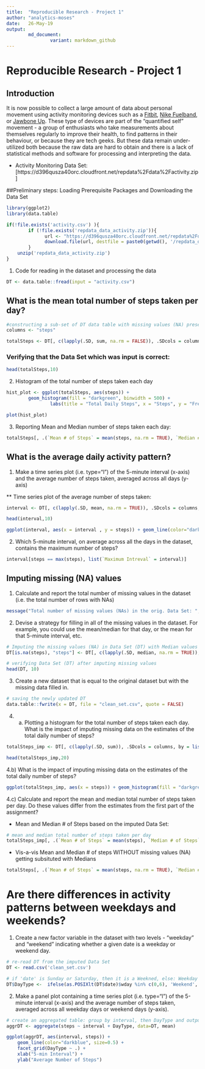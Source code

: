 ---
title:  "Reproducible Research - Project 1"
author: "analytics-moses"
date:   26-May-19
output: 
        md_document:
                variant: markdown_github
---
# Reproducible Research - Project 1

## Introduction
It is now possible to collect a large amount of data about personal movement using activity monitoring devices such as a [Fitbit](), [Nike Fuelband](http://www.nike.com/us/en_us/c/nikeplus-fuelband), or [Jawbone Up](https://jawbone.com/up). These type of devices are part of the "quantified self" movement - a group of enthusiasts who take measurements about themselves regularly to improve their health, to find patterns in their behaviour, or because they are tech geeks. But these data remain under-utilized both because the raw data are hard to obtain and there is a lack of statistical methods and software for processing and interpreting the data.

* Activity Monitoring Data Set: [https://d396qusza40orc.cloudfront.net/repdata%2Fdata%2Factivity.zip]

##Preliminary steps: Loading Prerequisite Packages and Downloading the Data Set
```{r}
library(ggplot2)
library(data.table)

if(!file.exists('activity.csv') ){
        if (!file.exists('repdata_data_activity.zip')){
              url <- "https://d396qusza40orc.cloudfront.net/repdata%2Fdata%2Factivity.zip"
              download.file(url, destfile = paste0(getwd(), '/repdata_data_activity.zip'), method = "curl") 
        }
    unzip('repdata_data_activity.zip')
}
```

1. Code for reading in the dataset and processing the data
```{r}
DT <- data.table::fread(input = "activity.csv")

```

## What is the mean total number of steps taken per day?
```{r}
#constructing a sub-set of DT data table with missing values (NA) present
columns <- "steps"

totalSteps <- DT[, c(lapply(.SD, sum, na.rm = FALSE)), .SDcols = columns, by = .(date)]

```

### Verifying that the Data Set which was input is correct:
```{r}
head(totalSteps,10)
```

2. Histogram of the total number of steps taken each day
```{r}
hist_plot <- ggplot(totalSteps, aes(steps)) +
        geom_histogram(fill = "darkgreen", binwidth = 500) +
                labs(title = "Total Daily Steps", x = "Steps", y = "Frequency (w/Binwidth 500)") 

plot(hist_plot)
```

3. Reporting Mean and Median number of steps taken each day:
```{r}
totalSteps[, .(`Mean # of Steps` = mean(steps, na.rm = TRUE), `Median # of Steps` = median(steps, na.rm = TRUE))]

```

## What is the average daily activity pattern?

1. Make a time series plot (i.e. type="l") of the 5-minute interval (x-axis) and the average number of steps taken, averaged across all days (y-axis)

** Time series plot of the average number of steps taken:
```{r}
interval <- DT[, c(lapply(.SD, mean, na.rm = TRUE)), .SDcols = columns, by = list(interval)]

head(interval,10)

ggplot(interval, aes(x = interval , y = steps)) + geom_line(color="darkgreen", size=0.5) + labs(title = "Average Daily Steps", x = "5-min Interval", y = "Average Steps per Day")
```

2. Which 5-minute interval, on average across all the days in the dataset, contains the maximum number of steps?

```{r}
interval[steps == max(steps), list(`Maximum Intreval` = interval)]
```

## Imputing missing (NA) values
1.	Calculate and report the total number of missing values in the dataset (i.e. the total number of rows with NAs)
```{r}
message("Total number of missing values (NAs) in the orig. Data Set: ", nrow(DT[is.na(steps),]))

```


2. Devise a strategy for filling in all of the missing values in the dataset. For example, you could use the mean/median for that day, or the mean for that 5-minute interval, etc.
```{r}
# Imputing the missing values (NA) in Data Set (DT) with Median values 
DT[is.na(steps), "steps"] <- DT[, c(lapply(.SD, median, na.rm = TRUE)), .SDcols = columns]

# verifying Data Set (DT) after imputing missing values
head(DT, 10)
```

3. Create a new dataset that is equal to the original dataset but with the missing data filled in.
```{r}

# saving the newly updated DT
data.table::fwrite(x = DT, file = "clean_set.csv", quote = FALSE)
```

4. a) Plotting a histogram for the total number of steps taken each day.  What is the impact of imputing missing data on the estimates of the total daily number of steps?
```{r}

totalSteps_imp <- DT[, c(lapply(.SD, sum)), .SDcols = columns, by = list(date)] 

head(totalSteps_imp,20)
```

4.b) What is the impact of imputing missing data on the estimates of the total daily number of steps?
```{r}
ggplot(totalSteps_imp, aes(x = steps)) + geom_histogram(fill = "darkgreen", binwidth = 500) + labs(title = "Average Daily Steps", x = "Steps", y = "Frequency (w/Binwidth 500)")

```

4.c) Calculate and report the mean and median total number of steps taken per day. Do these values differ from the estimates from the first part of the assignment?

* Mean and Median # of Steps based on the imputed Data Set:
```{r}

# mean and median total number of steps taken per day
totalSteps_imp[, .(`Mean # of Steps` = mean(steps), `Median # of Steps` = median(steps))]

```

* Vis-a-vis Mean and Median # of steps WITHOUT missing values (NA) getting subsituted with Medians
```{r}
totalSteps[, .(`Mean # of Steps` = mean(steps, na.rm = TRUE), `Median # of Steps` = median(steps, na.rm = TRUE))]
```

# Are there differences in activity patterns between weekdays and weekends?
1. Create a new factor variable in the dataset with two levels - "weekday" and "weekend" indicating whether a given date is a weekday or weekend day.
```{r}
# re-read DT from the imputed Data Set
DT <- read.csv('clean_set.csv')

# if 'date' is Sunday or Saturday, then it is a Weekned, else: Weekday
DT$DayType <-  ifelse(as.POSIXlt(DT$date)$wday %in% c(0,6), 'Weekend', 'Weekday')
```

2. Make a panel plot containing a time series plot (i.e.  type="l") of the 5-minute interval (x-axis) and the average number of steps taken, averaged across all weekday days or weekend days (y-axis).
```{r}
# create an aggregated table: group by interval, then DayType and output a 'mean' # of steps for e/grouping
aggrDT <- aggregate(steps ~ interval + DayType, data=DT, mean)

ggplot(aggrDT, aes(interval, steps)) + 
    geom_line(color="darkblue", size=0.5) + 
    facet_grid(DayType ~ .) +
    xlab("5-min Interval") + 
    ylab("Average Number of Steps")

```
